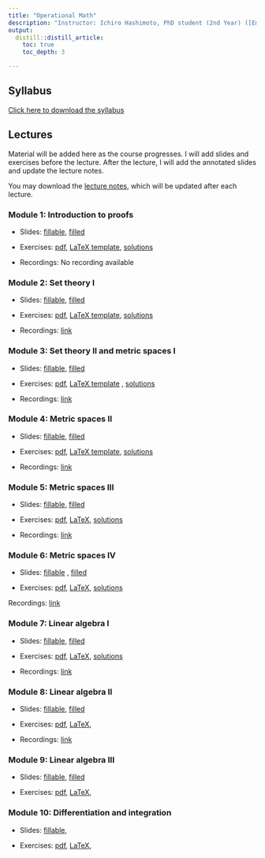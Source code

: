 ```yaml
---
title: "Operational Math"
description: "Instructor: Ichiro Hashimoto, PhD student (2nd Year) ([Email](mailto:ichiro.hashimoto@mail.utoronto.ca))"
output:
  distill::distill_article:
    toc: true
    toc_depth: 3

---
```


## Syllabus
[Click here to download the syllabus](Math/2024/syllabus/syllabus_operational_math.pdf)


## Lectures

Material will be added here as the course progresses. I will add slides and exercises before the lecture. After the lecture, I will add the annotated slides and update the lecture notes. 


<!-- Note: I will comment these in as the course progresses. Before each lecture students will have access to the slides with blanks as well as the exercises (either a pdf or a tex file they can fill in). After each lecture I will add the filled-in slides (I will hand-write during the lecture) and update the lecture notes -->


You may download the [lecture notes](Math/2024/lecture_notes/math_notes.pdf), which will be updated after each lecture.



### Module 1: Introduction to proofs

- Slides: [fillable](Math/2024/module1/slides.pdf),  [filled](Math/2024/module1/slides_filled.pdf) 

- Exercises: [pdf](Math/2024/module1/exercises.pdf), [LaTeX template](Math/2024/module1/exercises.tex), [solutions](Math/2024/module1/exercise_solutions.pdf)

- Recordings: No recording available

### Module 2: Set theory I

- Slides: [fillable](Math/2024/module2/slides.pdf), [filled](Math/2024/module2/slides_filled.pdf)

- Exercises: [pdf](Math/2024/module2/exercises.pdf), [LaTeX template](Math/2024/module2/exercises.tex), 
[solutions](Math/2024/module2/exercise_solutions.pdf)

- Recordings: [link](https://play.library.utoronto.ca/watch/13bed2e818ac992a0a4edc1becbddfbb)

### Module 3: Set theory II and metric spaces I
- Slides: [fillable](Math/2024/module3/slides.pdf), [filled](Math/2024/module3/slides_filled.pdf)

- Exercises: [pdf](Math/2024/module3/exercises.pdf), [LaTeX template](Math/2024/module3/exercises.tex) , [solutions](Math/2024/module3/exercise_solutions.pdf)


- Recordings: [link](https://play.library.utoronto.ca/watch/9c1dc3bdcdb5b0983c0cbf305fafd720)

### Module 4: Metric spaces II

- Slides: [fillable](Math/2024/module4/slides.pdf), [filled](Math/2024/module4/slides_filled.pdf)

- Exercises: [pdf](Math/2024/module4/exercises.pdf), [LaTeX template](Math/2024/module4/exercises.tex), [solutions](Math/2024/module4/exercise_solutions.pdf)

- Recordings: [link](https://play.library.utoronto.ca/watch/21ee75e022e31a2e1d3862d4eeccb1f2)

### Module 5: Metric spaces III

- Slides: [fillable](Math/2024/module5/slides.pdf), [filled](Math/2024/module5/slides_filled.pdf)

- Exercises: [pdf](Math/2024/module5/exercises.pdf), [LaTeX](Math/2024/module5/exercises.tex), [solutions](Math/2024/module5/exercise_solutions.pdf) 

- Recordings: [link](https://play.library.utoronto.ca/watch/9b004d8a2faa899be290765d2605515f)

### Module 6: Metric spaces IV

- Slides: [fillable](Math/2024/module6/slides.pdf) , [filled](Math/2024/module6/slides_filled.pdf)

- Exercises: [pdf](Math/2024/module6/exercises.pdf), [LaTeX](Math/2024/module6/exercises.tex), [solutions](Math/2024/module6/exercise_solutions.pdf) 
 
Recordings: [link](https://play.library.utoronto.ca/watch/0987aa47cdf34cbee4f6677b2951a3bf)

### Module 7: Linear algebra I

- Slides: [fillable](Math/2024/module7/slides.pdf), [filled](Math/2024/module7/slides_filled.pdf)

- Exercises: [pdf](Math/2024/module7/exercises.pdf), [LaTeX](Math/2024/module7/exercises.tex), [solutions](Math/2024/module7/exercise_solutions.pdf)

- Recordings: [link](https://play.library.utoronto.ca/watch/744f064f5d74b1be83e2a0392d382fce)

### Module 8: Linear algebra II

- Slides: [fillable](Math/2024/module8/slides.pdf), [filled](Math/2024/module8/slides_filled.pdf)

- Exercises: [pdf](Math/2024/module8/exercises.pdf), [LaTeX](Math/2024/module8/exercises.tex),<!-- [solutions](Math/2024/module8/exercise_solutions.pdf)
-->

- Recordings: [link](https://play.library.utoronto.ca/watch/9e0792643a089922dd45622fbce1e9b6)

### Module 9: Linear algebra III

- Slides: [fillable](Math/2024/module9/slides.pdf), [filled](Math/2024/module9/slides_filled.pdf)

- Exercises: [pdf](Math/2024/module9/exercises.pdf), [LaTeX](Math/2024/module9/exercises.tex),<!-- [solutions](Math/2024/module9/exercise_solutions.pdf)
-->
 
### Module 10: Differentiation and integration
- Slides: [fillable](Math/2024/module10/slides.pdf),<!--
 [filled](Math/2024/module10/slides_filled.pdf)
-->

- Exercises: [pdf](Math/2024/module10/exercises.pdf), [LaTeX](Math/2024/module10/exercises.tex),<!--
 [solutions](Math/2024/module10/exercise_solutions.pdf)
-->





